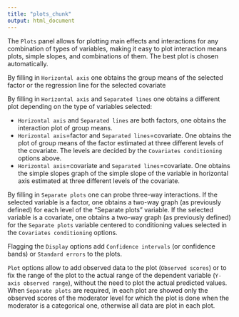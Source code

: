 ```yaml
---
title: "plots_chunk"
output: html_document
---
```



The `Plots` panel allows for plotting  main effects and interactions for any combination of types of variables, making it easy to plot interaction means plots, simple slopes, and combinations of them. The best plot is chosen automatically.

By filling in `Horizontal axis` one obtains the group means of the selected factor or the regression line for the selected covariate

By filling in `Horizontal axis` and `Separated lines` one obtains a different plot depending on the type of variables selected:

  - `Horizontal axis` and `Separated lines` are both factors, one obtains the interaction plot of group means.
  - `Horizontal axis`=factor and `Separated lines`=covariate. One obtains the plot of group means of the factor estimated at three different levels of the covariate. The levels are decided by the `Covariates conditioning` options above.
  - `Horizontal axis`=covariate and `Separated lines`=covariate. One obtains the simple slopes graph of the simple slope of the variable in horizontal axis estimated at three different levels of the covariate.
  
By filling in `Separate plots` one can probe three-way interactions. If the selected variable is a factor, one obtains a two-way graph (as previously defined) for each level of the "Separate plots" variable. If the selected variable is a covariate, one obtains a two-way graph (as previously defined) for the `Separate plots` variable centered to conditioning values selected in the `Covariates conditioning` options.

Flagging the `Display` options add `Confidence intervals` (or confidence bands) or `Standard errors` to the plots.

`Plot` options allow to add observed data to the plot (`Observed scores`) or to fix the range of the plot to the actual range of the dependent variable (`Y-axis observed range`), without the need to plot the actual predicted values. When `Separate plots` are required, in each plot are showed only the observed scores of the moderator level for which the plot is done when the moderator is a categorical one, otherwise all data are plot in each plot. 


